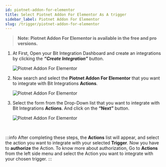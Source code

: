 ```yaml
---
id: piotnet-addon-for-elementor
title: Select Piotnet Addon For Elementor As A trigger
sidebar_label: Piotnet Addon For Elementor
slug: /trigger/piotnet-addon-for-elementor
---
```



> **Note: Piotnet Addon For Elementor is available in the free and pro versions.**

1. At First, Open your Bit Integration Dashboard and create an integrations by clicking the **_“Create Integration”_** button.

   <Image src="trigger/_create-integrations" alt="Piotnet Addon For Elementor" w="1020" h="350" />

2. Now search and select the **Piotnet Addon For Elementor** that you want to integrate with Bit Integrations **Actions**.

   <Image src="trigger/piotnet-addon-for-elementor/select-trigger" alt="Piotnet Addon For Elementor" w="1020" h="350" />

3. Select the form from the Drop-Down list that you want to integrate with Bit Integrations **Actions**. And click on the **“Next”** button.

   <Image src="trigger/piotnet-addon-for-elementor/select-form-or-task-name" alt="Piotnet Addon For Elementor" w="1020" h="350"/>

<br/>

:::info
  After completing these steps, the **Actions** list will appear, and select the action you want to integrate with your selected **Trigger**. Now you have to **authorize** the Action. To know more about authorization, Go to **Actions** from the left side menu and select the Action you want to integrate with your chosen trigger.
:::

<Feedback/>